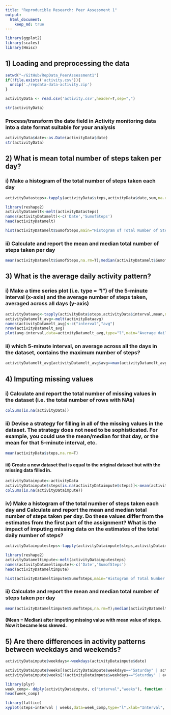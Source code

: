 ```yaml
---
title: "Reproducible Research: Peer Assessment 1"
output: 
  html_document:
    keep_md: true
---
```


```r
library(ggplot2)
library(scales)
library(Hmisc)
```


## 1) Loading and preprocessing the data
```r
setwd("~/GitHub/RepData_PeerAssessment1")
if(!file.exists('activity.csv')){
  unzip('./repdata-data-activity.zip')
}

activityData <- read.csv('activity.csv',header=T,sep=",")

str(activityData)
```
### Process/transform the date field in Activity monitoring data into a date format suitable for your analysis
```r
activityData$date<-as.Date(activityData$date)
str(activityData)
```

## 2) What is mean total number of steps taken per day?
### i) Make a histogram of the total number of steps taken each day
```r
activityDatasteps<-tapply(activityData$steps,activityData$date,sum,na.rm=TRUE)
```
```r
library(reshape2)
activityDatamelt<-melt(activityDatasteps)
names(activityDatamelt)<-c('Date','SumofSteps')
head(activityDatamelt)
```
```r

hist(activityDatamelt$SumofSteps,main="Histogram of Total Number of Steps per Day",xlab="Total Number of Steps per Day",ylab="Frequency",col='blue',breaks=30)
```
### ii) Calculate and report the mean and median total number of steps taken per day
```r
mean(activityDatamelt$SumofSteps,na.rm=T);median(activityDatamelt$SumofSteps,na.rm=T)

```

## 3) What is the average daily activity pattern?

### i) Make a time series plot (i.e. type = "l") of the 5-minute interval (x-axis) and the average number of steps taken, averaged across all days (y-axis)

```r
activityDataavg<-tapply(activityData$steps,activityData$interval,mean,na.rm=T)
activityDatamelt_avg<-melt(activityDataavg)
names(activityDatamelt_avg)<-c("interval","avg")
nrow(activityDatamelt_avg)
plot(avg~interval,data=activityDatamelt_avg,type="l",main="Average daily activity pattern")
```
### ii) which 5-minute interval, on average across all the days in the dataset, contains the maximum number of steps?
```r
activityDatamelt_avg[activityDatamelt_avg$avg==max(activityDatamelt_avg$avg),]
```

## 4) Imputing missing values

### i) Calculate and report the total number of missing values in the dataset (i.e. the total number of rows with NAs)
```r
colSums(is.na(activityData))

```
### ii) Devise a strategy for filling in all of the missing values in the dataset. The strategy does not need to be sophisticated. For example, you could use the mean/median for that day, or the mean for that 5-minute interval, etc.
```r
mean(activityData$steps,na.rm=T)

```

#### iii) Create a new dataset that is equal to the original dataset but with the missing data filled in.

```r
activityDataimpute<-activityData
activityDataimpute$steps[is.na(activityDataimpute$steps)]<-mean(activityDataimpute$steps,na.rm=T)
colSums(is.na(activityDataimpute))

```

### iv) Make a histogram of the total number of steps taken each day and Calculate and report the mean and median total number of steps taken per day. Do these values differ from the estimates from the first part of the assignment? What is the impact of imputing missing data on the estimates of the total daily number of steps?

```r
activityDataimputesteps<-tapply(activityDataimpute$steps,activityDataimpute$date,sum)
```
```r
library(reshape2)
activityDatameltimpute<-melt(activityDataimputesteps)
names(activityDatameltimpute)<-c('Date','SumofSteps')
head(activityDatameltimpute)
```
```r
hist(activityDatameltimpute$SumofSteps,main="Histogram of Total Number of Steps per Day on  Impute Value",xlab="Total Number of Steps per Day",ylab="Frequency",col='blue',breaks=30)
```
### ii) Calculate and report the mean and median total number of steps taken per day
```r
mean(activityDatameltimpute$SumofSteps,na.rm=T);median(activityDatameltimpute$SumofSteps,na.rm=T)
```
#### (Mean = Median) after imputing missing value with mean value of steps. Now it became less skewed. 


## 5) Are there differences in activity patterns between weekdays and weekends?

```r
activityDataimpute$weekdays<-weekdays(activityDataimpute$date)

activityDataimpute$weeks[(activityDataimpute$weekdays=="Saturday" | activityDataimpute$weekdays=="Sunday")]<-"weekend"
activityDataimpute$weeks[!(activityDataimpute$weekdays=="Saturday" | activityDataimpute$weekdays=="Sunday")]<-"weekdays"

```

```r
library(plyr)
week_comp<- ddply(activityDataimpute, c("interval","weeks"), function (x) apply(x[1], 2, mean))
head(week_comp)

```



```r
library(lattice)
xyplot(steps~interval | weeks,data=week_comp,type="l",xlab="Interval", ylab="Number of steps",layout=c(1,2))

```

